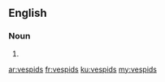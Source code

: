 ==English==

===Noun===
{{head|en|noun plural form}}

# {{plural of|vespid|lang=en}}

[[ar:vespids]]
[[fr:vespids]]
[[ku:vespids]]
[[my:vespids]]
